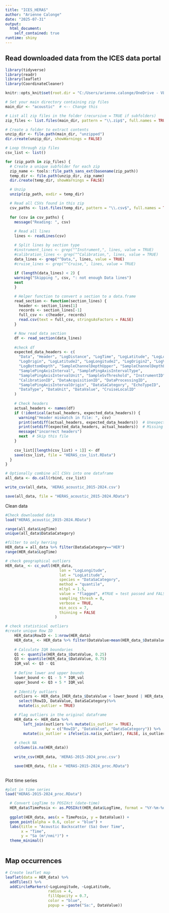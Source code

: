```yaml
---
title: "ICES_HERAS"
author: "Arienne Calonge"
date: "2025-07-31"
output: 
  html_document:
    self_contained: true
runtime: shiny
---
```


## Read downloaded data from the ICES data portal

```r
library(tidyverse)
library(readr)
library(leaflet)
library(CoordinateCleaner)

knitr::opts_knit$set(root.dir = "C:/Users/arienne.calonge/OneDrive - VLIZ/Ari/DEMASK/R/datras/heras")

```

```r

# Set your main directory containing zip files
main_dir <- "acoustic"  # <-- Change this

# List all zip files in the folder (recursive = TRUE if subfolders)
zip_files <- list.files(main_dir, pattern = "\\.zip$", full.names = TRUE, recursive = TRUE)

# Create a folder to extract contents
unzip_dir <- file.path(main_dir, "unzipped")
dir.create(unzip_dir, showWarnings = FALSE)

# Loop through zip files
csv_list <- list()

for (zip_path in zip_files) {
  # Create a unique subfolder for each zip
  zip_name <- tools::file_path_sans_ext(basename(zip_path))
  temp_dir <- file.path(unzip_dir, zip_name)
  dir.create(temp_dir, showWarnings = FALSE)

  # Unzip
  unzip(zip_path, exdir = temp_dir)

  # Read all CSVs found in this zip
  csv_paths <- list.files(temp_dir, pattern = "\\.csv$", full.names = TRUE)
  
  for (csv in csv_paths) {
    message("Reading: ", csv)
    
    # Read all lines
    lines <- readLines(csv)

    # Split lines by section type
    #instrument_lines <- grep("^Instrument,", lines, value = TRUE)
    #calibration_lines <- grep("^Calibration,", lines, value = TRUE)
    data_lines <- grep("^Data,", lines, value = TRUE)
    #cruise_lines <- grep("^Cruise,", lines, value = TRUE)
    
    if (length(data_lines) < 2) {
    warning("Skipping ", csv, ": not enough Data lines")
    next
    }

    # Helper function to convert a section to a data.frame
    read_section <- function(section_lines) {
      header <- section_lines[1]
      records <- section_lines[-1]
      full_csv <- c(header, records)
      read.csv(text = full_csv, stringsAsFactors = FALSE)
    }

    # Now read data section
    df <- read_section(data_lines)
    
    #check df
    expected_data_headers <- c(
      "Data", "Header", "LogDistance", "LogTime", "LogLatitude", "LogLongitude",
      "LogOrigin", "LogLatitude2", "LogLongitude2", "LogOrigin2", "LogValidity",
      "LogBottomDepth", "SampleChannelDepthUpper", "SampleChannelDepthLower",
      "SamplePingAxisInterval", "SamplePingAxisIntervalType",
      "SamplePingAxisIntervalUnit", "SampleSvThreshold", "InstrumentID",
      "CalibrationID", "DataAcquisitionID", "DataProcessingID",
      "SamplePingAxisIntervalOrigin", "DataSaCategory", "EchoTypeID",
      "DataType", "DataUnit", "DataValue", "CruiseLocalID"
    )
    
    # Check headers
    actual_headers <- names(df)
    if (!identical(actual_headers, expected_data_headers)) {
      warning("Header mismatch in file: ", csv)
      print(setdiff(actual_headers, expected_data_headers))  # Unexpected columns
      print(setdiff(expected_data_headers, actual_headers))  # Missing columns
      message("incorrect headers")
      next  # Skip this file
    }
    
    csv_list[[length(csv_list) + 1]] <- df
    save(csv_list, file = "HERAS_csv_list.RData")
  }
}

# Optionally combine all CSVs into one dataframe
all_data <- do.call(rbind, csv_list)

write_csv(all_data, 'HERAS_acoustic_2015-2024.csv')

save(all_data, file = "HERAS_acoustic_2015-2024.RData")

```
Clean data
```r
#Check downloaded data
load("HERAS_acoustic_2015-2024.RData")

range(all_data$LogTime)
unique(all_data$DataSaCategory)

#filter to only herring
HER_data = all_data %>% filter(DataSaCategory=="HER")
range(HER_data$LogTime)

# check geographical outliers
HER_data_ <- cc_outl(HER_data,
                        lon = "LogLongitude",
                        lat = "LogLatitude",
                        species = "DataSaCategory",
                        method = "quantile",
                        mltpl = 1.5,
                        value = "flagged", #TRUE = test passed and FALSE = test failed/potentially problematic
                        sampling_thresh = 0,
                        verbose = TRUE,
                        min_occs = 7,
                        thinning = FALSE
                      )

# check statistical outliers
#create unique Row ID
    HER_data$RowID <- 1:nrow(HER_data)
    HER_data_ <- HER_data %>% filter(DataValue>mean(HER_data_$DataValue))
    
    # Calculate IQR boundaries
    Q1 <- quantile(HER_data_$DataValue, 0.25)
    Q3 <- quantile(HER_data_$DataValue, 0.75)
    IQR_val <- Q3 - Q1
    
    # Define lower and upper bounds
    lower_bound <- Q1 - 5 * IQR_val
    upper_bound <- Q3 + 5 * IQR_val
    
    # Identify outliers
    outliers <- HER_data_[HER_data_$DataValue < lower_bound | HER_data_$DataValue > upper_bound, ]%>%
      select(RowID, DataValue, DataSaCategory)%>%
      mutate(is_outlier = TRUE)

    # Flag outliers in the original dataframe
    HER_data <- HER_data %>%
        left_join(outliers %>% mutate(is_outlier = TRUE),
                  by = c("RowID", "DataValue", "DataSaCategory")) %>%
        mutate(is_outlier = ifelse(is.na(is_outlier), FALSE, is_outlier))
    
    # check NA
    colSums(is.na(HER_data))
  
    write_csv(HER_data, 'HERAS-2015-2024_proc.csv')

    save(HER_data, file = "HERAS-2015-2024_proc.RData")
    
```
Plot time series
```r
#plot in time series
load("HERAS-2015-2024_proc.RData")

  # Convert LogTime to POSIXct (date-time)
  HER_data$TimePosix <- as.POSIXct(HER_data$LogTime, format = "%Y-%m-%dT%H:%M", tz = "UTC")
  
  ggplot(HER_data, aes(x = TimePosix, y = DataValue)) +
  geom_point(alpha = 0.6, color = "blue") +
  labs(title = "Acoustic Backscatter (Sa) Over Time",
       x = "Time",
       y = "Sa (m²/nmi²)") +
  theme_minimal()
  
```

## Map occurrences

```r
# Create leaflet map
leaflet(data = HER_data) %>%
  addTiles() %>%
  addCircleMarkers(~LogLongitude, ~LogLatitude,
                   radius = 4,
                   fillOpacity = 0.7,
                   color = "blue",
                   popup = ~paste("Sa:", DataValue))

```